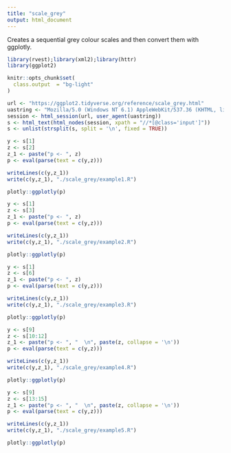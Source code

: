```yaml
---
title: "scale_grey"
output: html_document
---
```


Creates a sequential grey colour scales and then convert them with ggplotly.

```r
library(rvest);library(xml2);library(httr)
library(ggplot2)

knitr::opts_chunk$set(
  class.output  = "bg-light"
)
```

```r
url <- "https://ggplot2.tidyverse.org/reference/scale_grey.html"
uastring <- "Mozilla/5.0 (Windows NT 6.1) AppleWebKit/537.36 (KHTML, like Gecko) Chrome/88.0.4324.190 Safari/537.36"
session <- html_session(url, user_agent(uastring))
s <- html_text(html_nodes(session, xpath = "//*[@class='input']"))
s <- unlist(strsplit(s, split = '\n', fixed = TRUE))
```

```r
y <- s[1]
z <- s[2]
z_1 <- paste("p <- ", z)
p <- eval(parse(text = c(y,z)))
```

```r
writeLines(c(y,z_1))
write(c(y,z_1), "./scale_grey/example1.R")
```

```r
plotly::ggplotly(p)
```

```r
y <- s[1]
z <- s[3]
z_1 <- paste("p <- ", z)
p <- eval(parse(text = c(y,z)))
```

```r
writeLines(c(y,z_1))
write(c(y,z_1), "./scale_grey/example2.R")
```

```r
plotly::ggplotly(p)
```

```r
y <- s[1]
z <- s[6]
z_1 <- paste("p <- ", z)
p <- eval(parse(text = c(y,z)))
```

```r
writeLines(c(y,z_1))
write(c(y,z_1), "./scale_grey/example3.R")
```

```r
plotly::ggplotly(p)
```

```r
y <- s[9]
z <- s[10:12]
z_1 <- paste("p <- ", "  \n", paste(z, collapse = '\n'))
p <- eval(parse(text = c(y,z)))
```

```r
writeLines(c(y,z_1))
write(c(y,z_1), "./scale_grey/example4.R")
```

```r
plotly::ggplotly(p)
```

```r
y <- s[9]
z <- s[13:15]
z_1 <- paste("p <- ", "  \n", paste(z, collapse = '\n'))
p <- eval(parse(text = c(y,z)))
```

```r
writeLines(c(y,z_1))
write(c(y,z_1), "./scale_grey/example5.R")
```

```r
plotly::ggplotly(p)
```



